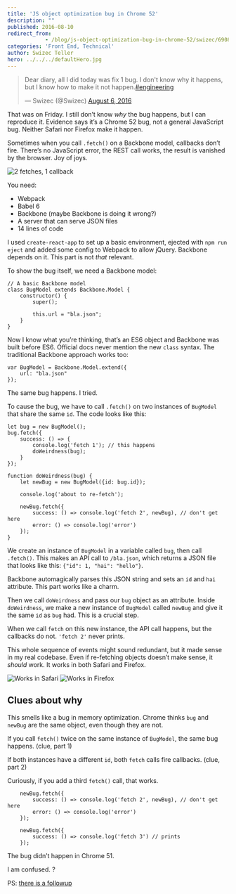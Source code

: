 ```yaml
---
title: 'JS object optimization bug in Chrome 52'
description: ""
published: 2016-08-10
redirect_from: 
            - /blog/js-object-optimization-bug-in-chrome-52/swizec/6908
categories: 'Front End, Technical'
author: Swizec Teller
hero: ../../../defaultHero.jpg
---
```

> Dear diary, all I did today was fix 1 bug. I don't know why it happens, but I know how to make it not happen.[#engineering](https://twitter.com/hashtag/engineering?src=hash)
>
> — Swizec (@Swizec) [August 6, 2016](https://twitter.com/Swizec/status/761722056681545729)

That was on Friday. I still don’t know _why_ the bug happens, but I can reproduce it. Evidence says it’s a Chrome 52 bug, not a general JavaScript bug. Neither Safari nor Firefox make it happen.

Sometimes when you call `.fetch()` on a Backbone model, callbacks don’t fire. There’s no JavaScript error, the REST call works, the result is vanished by the browser. Joy of joys.

![2 fetches, 1 callback](./img/blog-wp-content-uploads-2016-08-chrome-eats-objects.gif)

You need:

- Webpack
- Babel 6
- Backbone (maybe Backbone is doing it wrong?)
- A server that can serve JSON files
- 14 lines of code

I used `create-react-app` to set up a basic environment, ejected with `npm run eject` and added some config to Webpack to allow jQuery. Backbone depends on it. This part is not _that_ relevant.

To show the bug itself, we need a Backbone model:

```
// A basic Backbone model
class BugModel extends Backbone.Model {
    constructor() {
        super();

        this.url = "bla.json";
    }
}
```

Now I know what you’re thinking, that’s an ES6 object and Backbone was built before ES6. Official docs never mention the new `class` syntax. The traditional Backbone approach works too:

```
var BugModel = Backbone.Model.extend({
    url: "bla.json"
});
```

The same bug happens. I tried.

To cause the bug, we have to call `.fetch()` on two instances of `BugModel` that share the same `id`. The code looks like this:

```
let bug = new BugModel();
bug.fetch({
    success: () => {
        console.log('fetch 1'); // this happens
        doWeirdness(bug);
    }
});

function doWeirdness(bug) {
    let newBug = new BugModel({id: bug.id});

    console.log('about to re-fetch');

    newBug.fetch({
        success: () => console.log('fetch 2', newBug), // don't get here
        error: () => console.log('error')
    });
}
```

We create an instance of `BugModel` in a variable called `bug`, then call `.fetch()`. This makes an API call to `/bla.json`, which returns a JSON file that looks like this: `{"id": 1, "hai": "hello"}`.

Backbone automagically parses this JSON string and sets an `id` and `hai` attribute. This part works like a charm.

Then we call `doWeirdness` and pass our `bug` object as an attribute. Inside `doWeirdness`, we make a new instance of `BugModel` called `newBug` and give it the same `id` as `bug` had. This is a crucial step.

When we call `fetch` on this new instance, the API call happens, but the callbacks do not. `'fetch 2'` never prints.

This whole sequence of events might sound redundant, but it made sense in my real codebase. Even if re-fetching objects doesn’t make sense, it _should_ work. It works in both Safari and Firefox.

![Works in Safari](./img/blog-wp-content-uploads-2016-08-safari-does-not.gif) ![Works in Firefox](./img/blog-wp-content-uploads-2016-08-firefox-works-too.gif)

## Clues about why

This smells like a bug in memory optimization. Chrome thinks `bug` and `newBug` are the same object, even though they are not.

If you call `fetch()` twice on the same instance of `BugModel`, the same bug happens. (clue, part 1)

If both instances have a different `id`, both `fetch` calls fire callbacks. (clue, part 2)

Curiously, if you add a third `fetch()` call, that works.

```
    newBug.fetch({
        success: () => console.log('fetch 2', newBug), // don't get here
        error: () => console.log('error')
    });

    newBug.fetch({
        success: () => console.log('fetch 3') // prints
    });
```

The bug didn’t happen in Chrome 51.

I am confused. ?

PS: [there is a followup](http://swizec.com/blog/i-broke-ajax-in-chrome-52-%f0%9f%98%b1/swizec/6914)